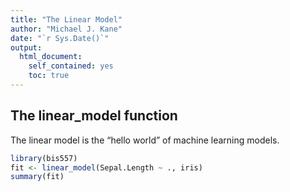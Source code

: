 ```yaml
---
title: "The Linear Model"
author: "Michael J. Kane"
date: "`r Sys.Date()`"
output:
  html_document:
    self_contained: yes
    toc: true
---
```

<!--
%\VignetteEngine{knitr::rmarkdown}
%\VignetteIndexEntry{The liner model vignette}
-->

## The linear_model function

The linear model is the "hello world" of machine learning models.

```r
library(bis557)
fit <- linear_model(Sepal.Length ~ ., iris)
summary(fit)
```
